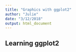 ```yaml
---
title: "Graphics with ggplot2"
author: "Julie"
date: "3/12/2018"
output: html_document
---
```


## Learning ggplot2

```r

```

